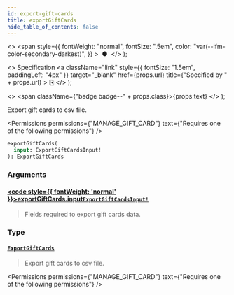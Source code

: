 ```yaml
---
id: export-gift-cards
title: exportGiftCards
hide_table_of_contents: false
---
```


  <>
    <span
      style={{
        fontWeight: "normal",
        fontSize: ".5em",
        color: "var(--ifm-color-secondary-darkest)",
      }}
    >
      &nbsp;●&nbsp;
    </span>
  </>
);

  <>
    Specification
    <a
      className="link"
      style={{ fontSize: "1.5em", paddingLeft: "4px" }}
      target="\_blank"
      href={props.url}
      title={"Specified by " + props.url}
    >
      ⎘
    </a>
  </>
);

  <>
    <span className={"badge badge--" + props.class}>{props.text}</span>
  </>
);

Export gift cards to csv file.

<Badge text="Added in Saleor 3.1" class="secondary margin-bottom--sm" />

<FeaturePreview />

<Permissions
  permissions={"MANAGE_GIFT_CARD"}
  text={"Requires one of the following permissions"}
/>

```graphql
exportGiftCards(
  input: ExportGiftCardsInput!
): ExportGiftCards
```

### Arguments

#### [<code style={{ fontWeight: 'normal' }}>exportGiftCards.<b>input</b></code>](#)<Bullet />[`ExportGiftCardsInput!`](../../../api-reference/gift-cards/inputs/export-gift-cards-input) <Badge class="secondary" text="non-null"/> <Badge class="secondary" text="input"/> <Badge class="secondary" text="gift-cards"/>

> Fields required to export gift cards data.

### Type

#### [`ExportGiftCards`](../../../api-reference/gift-cards/objects/export-gift-cards) <Badge class="secondary" text="object"/> <Badge class="secondary" text="gift-cards"/>

> Export gift cards to csv file.

<Badge text="Added in Saleor 3.1" class="secondary margin-bottom--sm" />

<FeaturePreview />

<Permissions
  permissions={"MANAGE_GIFT_CARD"}
  text={"Requires one of the following permissions"}
/>

>


